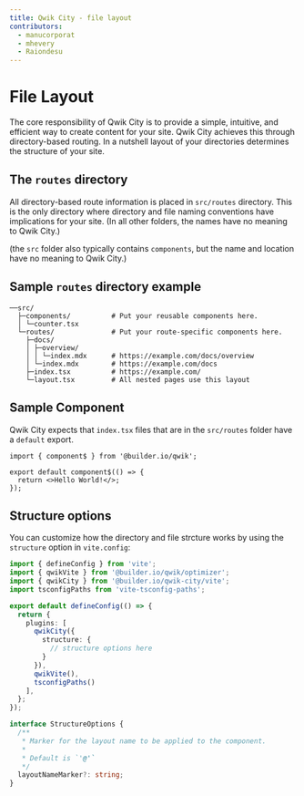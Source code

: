 ```yaml
---
title: Qwik City - file layout
contributors:
  - manucorporat
  - mhevery
  - Raiondesu
---
```


# File Layout

The core responsibility of Qwik City is to provide a simple, intuitive, and efficient way to create content for your site. Qwik City achieves this through directory-based routing. In a nutshell layout of your directories determines the structure of your site.

## The `routes` directory

All directory-based route information is placed in `src/routes` directory. This is the only directory where directory and file naming conventions have implications for your site. (In all other folders, the names have no meaning to Qwik City.)

(the `src` folder also typically contains `components`, but the name and location have no meaning to Qwik City.)

## Sample `routes` directory example

```
──src/
  ├─components/          # Put your reusable components here.
  │ └─counter.tsx
  └─routes/              # Put your route-specific components here.
    ├─docs/
    │ ├─overview/
    │ │ └─index.mdx      # https://example.com/docs/overview
    │ └─index.mdx        # https://example.com/docs
    ├─index.tsx          # https://example.com/
    └─layout.tsx         # All nested pages use this layout
```

## Sample Component

Qwik City expects that `index.tsx` files that are in the `src/routes` folder have a `default` export.

```tsx
import { component$ } from '@builder.io/qwik';

export default component$(() => {
  return <>Hello World!</>;
});
```

## Structure options

You can customize how the directory and file strcture works by using the `structure` option in `vite.config`:

```ts
import { defineConfig } from 'vite';
import { qwikVite } from '@builder.io/qwik/optimizer';
import { qwikCity } from '@builder.io/qwik-city/vite';
import tsconfigPaths from 'vite-tsconfig-paths';

export default defineConfig(() => {
  return {
    plugins: [
      qwikCity({
        structure: {
          // structure options here
        }
      }),
      qwikVite(),
      tsconfigPaths()
    ],
  };
});
```

```ts
interface StructureOptions {
  /**
   * Marker for the layout name to be applied to the component.
   * 
   * Default is `'@'`
   */
  layoutNameMarker?: string;
}
```